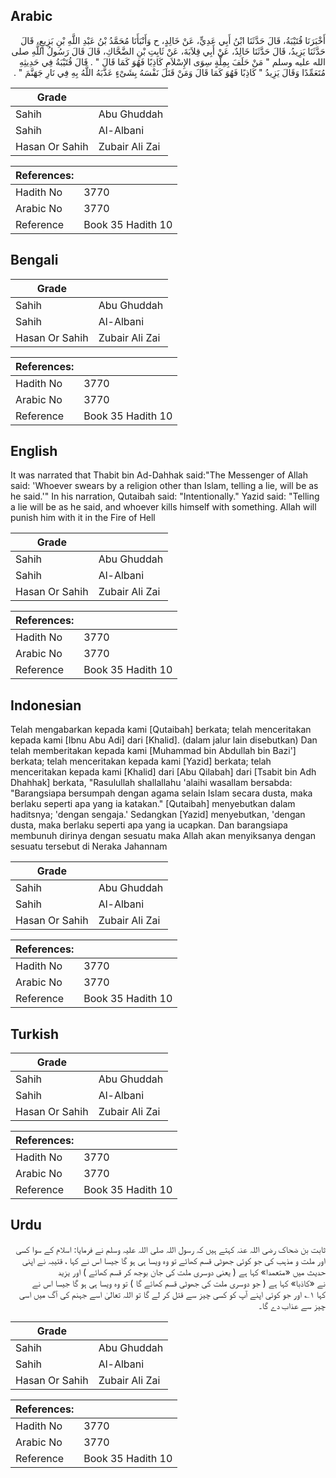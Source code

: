## Arabic


<div dir="rtl" lang="ar" style={{fontSize:'larger',backgroundColor:'#f8f9fa',padding:20}}>
أَخْبَرَنَا قُتَيْبَةُ، قَالَ حَدَّثَنَا ابْنُ أَبِي عَدِيٍّ، عَنْ خَالِدٍ، ح وَأَنْبَأَنَا مُحَمَّدُ بْنُ عَبْدِ اللَّهِ بْنِ بَزِيعٍ، قَالَ حَدَّثَنَا يَزِيدُ، قَالَ حَدَّثَنَا خَالِدٌ، عَنْ أَبِي قِلاَبَةَ، عَنْ ثَابِتِ بْنِ الضَّحَّاكِ، قَالَ قَالَ رَسُولُ اللَّهِ صلى الله عليه وسلم ‏"‏ مَنْ حَلَفَ بِمِلَّةٍ سِوَى الإِسْلاَمِ كَاذِبًا فَهُوَ كَمَا قَالَ ‏"‏ ‏.‏ قَالَ قُتَيْبَةُ فِي حَدِيثِهِ مُتَعَمِّدًا وَقَالَ يَزِيدُ ‏"‏ كَاذِبًا فَهُوَ كَمَا قَالَ وَمَنْ قَتَلَ نَفْسَهُ بِشَىْءٍ عَذَّبَهُ اللَّهُ بِهِ فِي نَارِ جَهَنَّمَ ‏"‏ ‏.‏
</div>
<div style={{backgroundColor:'#f8f9fa',padding:20, marginBottom: 10}}><table> <thead> <tr> <th>Grade</th> <th></th> </tr> </thead> <tbody> <tr><td>Sahih</td><td>Abu Ghuddah</td></tr><tr><td>Sahih</td><td>Al-Albani</td></tr><tr><td>Hasan Or Sahih</td><td>Zubair Ali Zai</td></tr></tbody></table><table> <thead> <tr> <th>References:</th> <th></th> </tr> </thead> <tbody><tr><td>Hadith No</td><td>3770</td></tr><tr><td>Arabic No</td><td>3770</td></tr><tr><td>Reference</td><td>Book 35 Hadith 10</td></tr></tbody></table></div>

## Bengali


<div dir="ltr" lang="bn" style={{fontSize:'larger',backgroundColor:'#f8f9fa',padding:20}}>

</div>
<div style={{backgroundColor:'#f8f9fa',padding:20, marginBottom: 10}}><table> <thead> <tr> <th>Grade</th> <th></th> </tr> </thead> <tbody> <tr><td>Sahih</td><td>Abu Ghuddah</td></tr><tr><td>Sahih</td><td>Al-Albani</td></tr><tr><td>Hasan Or Sahih</td><td>Zubair Ali Zai</td></tr></tbody></table><table> <thead> <tr> <th>References:</th> <th></th> </tr> </thead> <tbody><tr><td>Hadith No</td><td>3770</td></tr><tr><td>Arabic No</td><td>3770</td></tr><tr><td>Reference</td><td>Book 35 Hadith 10</td></tr></tbody></table></div>

## English


<div dir="ltr" lang="en" style={{fontSize:'larger',backgroundColor:'#f8f9fa',padding:20}}>
It was narrated that Thabit bin Ad-Dahhak said:"The Messenger of Allah said: 'Whoever swears by a religion other than Islam, telling a lie, will be as he said.'" In his narration, Qutaibah said: "Intentionally." Yazid said: "Telling a lie will be as he said, and whoever kills himself with something. Allah will punish him with it in the Fire of Hell
</div>
<div style={{backgroundColor:'#f8f9fa',padding:20, marginBottom: 10}}><table> <thead> <tr> <th>Grade</th> <th></th> </tr> </thead> <tbody> <tr><td>Sahih</td><td>Abu Ghuddah</td></tr><tr><td>Sahih</td><td>Al-Albani</td></tr><tr><td>Hasan Or Sahih</td><td>Zubair Ali Zai</td></tr></tbody></table><table> <thead> <tr> <th>References:</th> <th></th> </tr> </thead> <tbody><tr><td>Hadith No</td><td>3770</td></tr><tr><td>Arabic No</td><td>3770</td></tr><tr><td>Reference</td><td>Book 35 Hadith 10</td></tr></tbody></table></div>

## Indonesian


<div dir="ltr" lang="id" style={{fontSize:'larger',backgroundColor:'#f8f9fa',padding:20}}>
Telah mengabarkan kepada kami [Qutaibah] berkata; telah menceritakan kepada kami [Ibnu Abu Adi] dari [Khalid]. (dalam jalur lain disebutkan) Dan telah memberitakan kepada kami [Muhammad bin Abdullah bin Bazi'] berkata; telah menceritakan kepada kami [Yazid] berkata; telah menceritakan kepada kami [Khalid] dari [Abu Qilabah] dari [Tsabit bin Adh Dhahhak] berkata, "Rasulullah shallallahu 'alaihi wasallam bersabda: "Barangsiapa bersumpah dengan agama selain Islam secara dusta, maka berlaku seperti apa yang ia katakan." [Qutaibah] menyebutkan dalam haditsnya; 'dengan sengaja.' Sedangkan [Yazid] menyebutkan, 'dengan dusta, maka berlaku seperti apa yang ia ucapkan. Dan barangsiapa membunuh dirinya dengan sesuatu maka Allah akan menyiksanya dengan sesuatu tersebut di Neraka Jahannam
</div>
<div style={{backgroundColor:'#f8f9fa',padding:20, marginBottom: 10}}><table> <thead> <tr> <th>Grade</th> <th></th> </tr> </thead> <tbody> <tr><td>Sahih</td><td>Abu Ghuddah</td></tr><tr><td>Sahih</td><td>Al-Albani</td></tr><tr><td>Hasan Or Sahih</td><td>Zubair Ali Zai</td></tr></tbody></table><table> <thead> <tr> <th>References:</th> <th></th> </tr> </thead> <tbody><tr><td>Hadith No</td><td>3770</td></tr><tr><td>Arabic No</td><td>3770</td></tr><tr><td>Reference</td><td>Book 35 Hadith 10</td></tr></tbody></table></div>

## Turkish


<div dir="ltr" lang="tr" style={{fontSize:'larger',backgroundColor:'#f8f9fa',padding:20}}>

</div>
<div style={{backgroundColor:'#f8f9fa',padding:20, marginBottom: 10}}><table> <thead> <tr> <th>Grade</th> <th></th> </tr> </thead> <tbody> <tr><td>Sahih</td><td>Abu Ghuddah</td></tr><tr><td>Sahih</td><td>Al-Albani</td></tr><tr><td>Hasan Or Sahih</td><td>Zubair Ali Zai</td></tr></tbody></table><table> <thead> <tr> <th>References:</th> <th></th> </tr> </thead> <tbody><tr><td>Hadith No</td><td>3770</td></tr><tr><td>Arabic No</td><td>3770</td></tr><tr><td>Reference</td><td>Book 35 Hadith 10</td></tr></tbody></table></div>

## Urdu


<div dir="rtl" lang="ur" style={{fontSize:'larger',backgroundColor:'#f8f9fa',padding:20}}>
ثابت بن ضحاک رضی اللہ عنہ کہتے ہیں کہ رسول اللہ صلی اللہ علیہ وسلم نے فرمایا: اسلام کے سوا کسی اور ملت و مذہب کی جو کوئی جھوٹی قسم کھائے تو وہ ویسا ہی ہو گا جیسا اس نے کہا ، قتیبہ نے اپنی حدیث میں «متعمدا» کہا ہے ( یعنی دوسری ملت کی جان بوجھ کر قسم کھائے ) اور یزید نے «كاذبا» کہا ہے ( جو دوسری ملت کی جھوٹی قسم کھائے گا ) تو وہ ویسا ہی ہو گا جیسا اس نے کہا ۱؎ اور جو کوئی اپنے آپ کو کسی چیز سے قتل کر لے گا تو اللہ تعالیٰ اسے جہنم کی آگ میں اسی چیز سے عذاب دے گا۔
</div>
<div style={{backgroundColor:'#f8f9fa',padding:20, marginBottom: 10}}><table> <thead> <tr> <th>Grade</th> <th></th> </tr> </thead> <tbody> <tr><td>Sahih</td><td>Abu Ghuddah</td></tr><tr><td>Sahih</td><td>Al-Albani</td></tr><tr><td>Hasan Or Sahih</td><td>Zubair Ali Zai</td></tr></tbody></table><table> <thead> <tr> <th>References:</th> <th></th> </tr> </thead> <tbody><tr><td>Hadith No</td><td>3770</td></tr><tr><td>Arabic No</td><td>3770</td></tr><tr><td>Reference</td><td>Book 35 Hadith 10</td></tr></tbody></table></div>